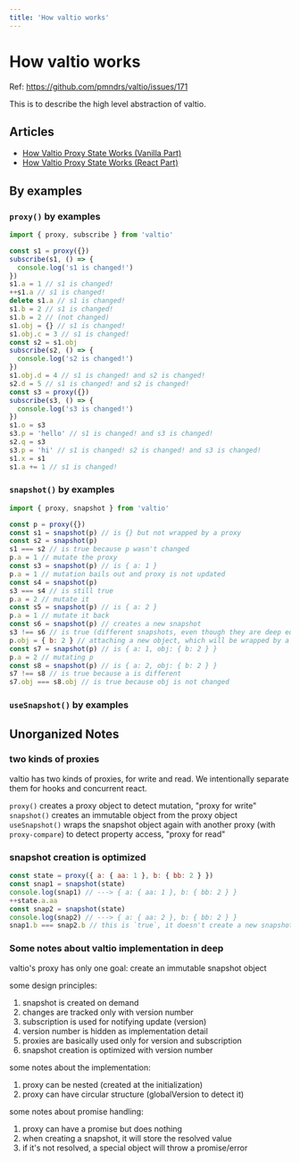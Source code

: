 ```yaml
---
title: 'How valtio works'
---
```


# How valtio works

Ref: https://github.com/pmndrs/valtio/issues/171

This is to describe the high level abstraction of valtio.

## Articles

- [How Valtio Proxy State Works (Vanilla Part)](https://blog.axlight.com/posts/how-valtio-proxy-state-works-vanilla-part/)
- [How Valtio Proxy State Works (React Part)](https://blog.axlight.com/posts/how-valtio-proxy-state-works-react-part/)

## By examples

### `proxy()` by examples

```js
import { proxy, subscribe } from 'valtio'

const s1 = proxy({})
subscribe(s1, () => {
  console.log('s1 is changed!')
})
s1.a = 1 // s1 is changed!
++s1.a // s1 is changed!
delete s1.a // s1 is changed!
s1.b = 2 // s1 is changed!
s1.b = 2 // (not changed)
s1.obj = {} // s1 is changed!
s1.obj.c = 3 // s1 is changed!
const s2 = s1.obj
subscribe(s2, () => {
  console.log('s2 is changed!')
})
s1.obj.d = 4 // s1 is changed! and s2 is changed!
s2.d = 5 // s1 is changed! and s2 is changed!
const s3 = proxy({})
subscribe(s3, () => {
  console.log('s3 is changed!')
})
s1.o = s3
s3.p = 'hello' // s1 is changed! and s3 is changed!
s2.q = s3
s3.p = 'hi' // s1 is changed! s2 is changed! and s3 is changed!
s1.x = s1
s1.a += 1 // s1 is changed!
```

### `snapshot()` by examples

```js
import { proxy, snapshot } from 'valtio'

const p = proxy({})
const s1 = snapshot(p) // is {} but not wrapped by a proxy
const s2 = snapshot(p)
s1 === s2 // is true because p wasn't changed
p.a = 1 // mutate the proxy
const s3 = snapshot(p) // is { a: 1 }
p.a = 1 // mutation bails out and proxy is not updated
const s4 = snapshot(p)
s3 === s4 // is still true
p.a = 2 // mutate it
const s5 = snapshot(p) // is { a: 2 }
p.a = 1 // mutate it back
const s6 = snapshot(p) // creates a new snapshot
s3 !== s6 // is true (different snapshots, even though they are deep equal)
p.obj = { b: 2 } // attaching a new object, which will be wrapped by a proxy
const s7 = snapshot(p) // is { a: 1, obj: { b: 2 } }
p.a = 2 // mutating p
const s8 = snapshot(p) // is { a: 2, obj: { b: 2 } }
s7 !== s8 // is true because a is different
s7.obj === s8.obj // is true because obj is not changed
```

### `useSnapshot()` by examples

## Unorganized Notes

### two kinds of proxies

valtio has two kinds of proxies, for write and read. We intentionally separate them for hooks and concurrent react.

`proxy()` creates a proxy object to detect mutation, "proxy for write"
`snapshot()` creates an immutable object from the proxy object
`useSnapshot()` wraps the snapshot object again with another proxy (with `proxy-compare`) to detect property access, "proxy for read"

### snapshot creation is optimized

```js
const state = proxy({ a: { aa: 1 }, b: { bb: 2 } })
const snap1 = snapshot(state)
console.log(snap1) // ---> { a: { aa: 1 }, b: { bb: 2 } }
++state.a.aa
const snap2 = snapshot(state)
console.log(snap2) // ---> { a: { aa: 2 }, b: { bb: 2 } }
snap1.b === snap2.b // this is `true`, it doesn't create a new snapshot because no properties are changed.
```

### Some notes about valtio implementation in deep

valtio's proxy has only one goal: create an immutable snapshot object

some design principles:

1. snapshot is created on demand
2. changes are tracked only with version number
3. subscription is used for notifying update (version)
4. version number is hidden as implementation detail
5. proxies are basically used only for version and subscription
6. snapshot creation is optimized with version number

some notes about the implementation:

1. proxy can be nested (created at the initialization)
2. proxy can have circular structure (globalVersion to detect it)

some notes about promise handling:

1. proxy can have a promise but does nothing
2. when creating a snapshot, it will store the resolved value
3. if it's not resolved, a special object will throw a promise/error
